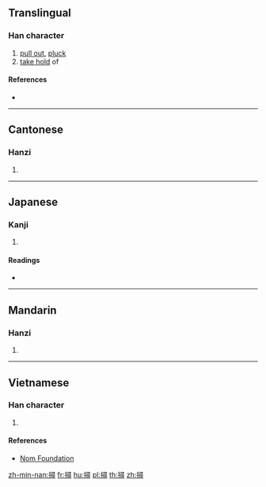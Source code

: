 {{character info/new}}
{{also|挦}}
==Translingual==

===Han character===
{{Han char|rn=64|rad=手|as=12|sn=15|four=57046|canj=QSMI|ids=⿰扌尋}}

# [[pull out]], [[pluck]]
# [[take hold]] of

====References====
* {{Han ref|kx=0454.010|dkj=12691|dj=0803.180|hdz=31963.070|uh=648F|ud=25743|bh=E5B4|bd=58804}}

----

==Cantonese==

===Hanzi===
{{yue-hanzi|jyut=[[cam4]]|y=cham4|sim=挦}}

# {{defn|lang=yue|sort=手12}}

----

==Japanese==

===Kanji===
{{ja-kanji|grade=|rs=手12}}

# {{defn|lang=ja|sort=手12}}

====Readings====
* {{ja-readings|on=[[さん]] (san), [[ざん]] (zan), [[しん]] (shin), [[じん]] (jin)|kun=[[とる]] (toru)}}

----

==Mandarin==

===Hanzi===
{{cmn-hanzi|sim=挦|pin=[[xián]] ([[xian2]]), [[xún]] ([[xun2]])|wg=hsien<sup>2</sup>, hsün<sup>2</sup>}}

# {{defn|lang=cmn|sort=手12}}

----

==Vietnamese==

===Han character===
{{vi-readings|rs=手12|hanviet=[[dầm]], [[triêm]]}}

# {{defn|lang=vi|sort=手12}}

====References====
* [http://nomfoundation.org/common/nom_details.php?codepoint=648f Nom Foundation]

[[zh-min-nan:撏]]
[[fr:撏]]
[[hu:撏]]
[[pl:撏]]
[[th:撏]]
[[zh:撏]]